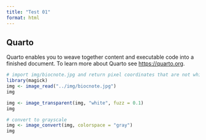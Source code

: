 ```yaml
---
title: "Test 01"
format: html
---
```


## Quarto

Quarto enables you to weave together content and executable code into a finished document. To learn more about Quarto see <https://quarto.org>.

```r
# import img/biocnote.jpg and return pixel coordinates that are not white
library(magick)
img <- image_read("../img/biocnote.jpg")
img
```

```r
img <- image_transparent(img, "white", fuzz = 0.1)
img
```

```r
# convert to grayscale
img <- image_convert(img, colorspace = "gray")
img
```
